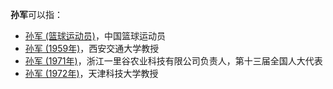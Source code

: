 '''孙军'''可以指：
* [[孙军_(篮球运动员)|孙军 (篮球运动员)]]，中国篮球运动员
* [[孙军_(1959年)|孙军 (1959年)]]，西安交通大学教授
* [[孙军_(1971年)|孙军 (1971年)]]，浙江一里谷农业科技有限公司负责人，第十三届全国人大代表
* [[孙军_(1972年)|孙军 (1972年)]]，天津科技大学教授

{{disambig}}